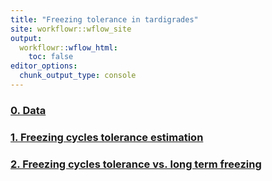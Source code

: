 ```yaml
---
title: "Freezing tolerance in tardigrades"
site: workflowr::wflow_site
output:
  workflowr::wflow_html:
    toc: false
editor_options:
  chunk_output_type: console
---
```


### [0. Data](0.data.html)
### [1. Freezing cycles tolerance estimation](1.freezing_cycles_tolerance.html)
### [2. Freezing cycles tolerance vs. long term freezing](2.long_freezing_vs_cycles.html)
